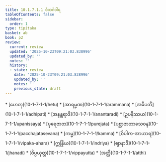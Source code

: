 ```yaml
---
title: 10.1.7.1.1 ဝိဘင်္ဂဝါရ
tableOfContents: false
sidebar:
  order: 1
type: tipitaka
basket: ab
book: p2
review:
  current: review
  updated: '2025-10-23T09:21:03.838996'
  updated_by: ''
  notes: ''
  history:
  - state: review
    date: '2025-10-23T09:21:03.838996'
    updated_by: ''
    notes: ''
    previous_state: draft
---
```



<ReviewStatus review={frontmatter.review} showDetails={true} />

<HypothesisAnnotation frontmatter={frontmatter} />

<DynamicBreadcrumb />



<TableOfContents book="p2" section="10.1.7.1.1">
* [ဟေတု](10-1-7-1-1/hetu)
* [အာရမ္မဏ](10-1-7-1-1/arammana)
* [အဓိပတိ](10-1-7-1-1/adhipati)
* [အနန္တရာဒိ](10-1-7-1-1/anantaradi)
* [ဥပနိဿယ](10-1-7-1-1/upanissaya)
* [ပုရေဇာတ](10-1-7-1-1/purejata)
* [ပစ္ဆာဇာတာသေဝန](10-1-7-1-1/pacchajatasevana)
* [ကမ္မ](10-1-7-1-1/kamma)
* [ဝိပါက-အာဟာရ](10-1-7-1-1/vipaka-ahara)
* [ဣန္ဒြိယ](10-1-7-1-1/indriya)
* [ဈာနာဒိ](10-1-7-1-1/jhanadi)
* [ဝိပ္ပယုတ္တ](10-1-7-1-1/vippayutta)
* [အတ္ထိ](10-1-7-1-1/atthi)
</TableOfContents>